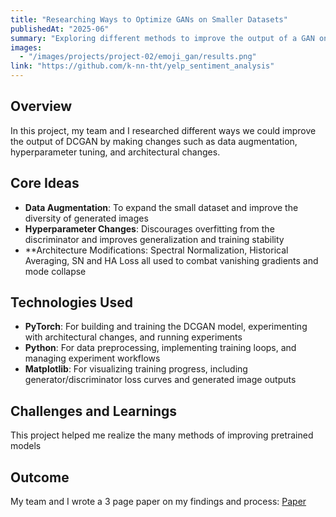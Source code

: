 ---
title: "Researching Ways to Optimize GANs on Smaller Datasets"
publishedAt: "2025-06"
summary: "Exploring different methods to improve the output of a GAN on a small dataset"
images:
  - "/images/projects/project-02/emoji_gan/results.png"
link: "https://github.com/k-nn-tht/yelp_sentiment_analysis"
---

## Overview

In this project, my team and I researched different ways we could improve the output of DCGAN by making changes such as data augmentation,
hyperparameter tuning, and architectural changes.


## Core Ideas

- **Data Augmentation**: To expand the small dataset and improve the diversity of generated images
- **Hyperparameter Changes**: Discourages overfitting from the discriminator and improves generalization and training stability
- **Architecture Modifications: Spectral Normalization, Historical Averaging, SN and HA Loss all used to combat vanishing gradients and mode collapse

## Technologies Used

- **PyTorch**: For building and training the DCGAN model, experimenting with architectural changes, and running experiments
- **Python**: For data preprocessing, implementing training loops, and managing experiment workflows
- **Matplotlib**: For visualizing training progress, including generator/discriminator loss curves and generated image outputs

## Challenges and Learnings

This project helped me realize the many methods of improving pretrained models

## Outcome

My team and I wrote a 3 page paper on my findings and process: [Paper](https://docs.google.com/document/d/1jgVSwzoT0fxHXmp_Mc6vN90iN39-_ftjBYRddnElsGQ/edit?tab=t.0)